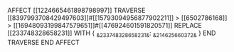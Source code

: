 AFFECT [[1224665461898798997]]
    TRAVERSE [[8397993708429497603]]#[[15793094956877902211]] > [[6502786168]] > [[16948093199847579651]]#[[476924601591820571]]
        REPLACE [[233748328658231]] WITH {
            ~&233748328658231&~: ~&214625660372&~
        }
    END TRAVERSE
END AFFECT
